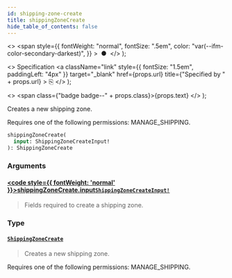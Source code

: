 ```yaml
---
id: shipping-zone-create
title: shippingZoneCreate
hide_table_of_contents: false
---
```


  <>
    <span
      style={{
        fontWeight: "normal",
        fontSize: ".5em",
        color: "var(--ifm-color-secondary-darkest)",
      }}
    >
      &nbsp;●&nbsp;
    </span>
  </>
);

  <>
    Specification
    <a
      className="link"
      style={{ fontSize: "1.5em", paddingLeft: "4px" }}
      target="\_blank"
      href={props.url}
      title={"Specified by " + props.url}
    >
      ⎘
    </a>
  </>
);

  <>
    <span class={"badge badge--" + props.class}>{props.text}</span>
  </>
);

Creates a new shipping zone.

Requires one of the following permissions: MANAGE_SHIPPING.

```graphql
shippingZoneCreate(
  input: ShippingZoneCreateInput!
): ShippingZoneCreate
```

### Arguments

#### [<code style={{ fontWeight: 'normal' }}>shippingZoneCreate.<b>input</b></code>](#)<Bullet />[`ShippingZoneCreateInput!`](../../api-reference/inputs/shipping-zone-create-input) <Badge class="secondary" text="non-null"/> <Badge class="secondary" text="input"/>

> Fields required to create a shipping zone.

### Type

#### [`ShippingZoneCreate`](../../api-reference/objects/shipping-zone-create) <Badge class="secondary" text="object"/>

> Creates a new shipping zone.

Requires one of the following permissions: MANAGE_SHIPPING.

>
